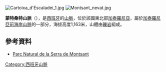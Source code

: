 {{coord|41|17|34.63|N|0|47|52.09|E|type:mountain_region:ES-CT|display=title}}

[[Image:Cartoixa_d'Escaladei_1.jpg|right]]
[[Image:Montsant_nevat.jpg|right]]

'''蒙特桑特山脈'''（{{lang-ca|Serra de Montsant}}），是[[西班牙|西班牙]]的[[山脈|山脈]]，位於該國東北部[[加泰羅尼亞|加泰羅尼亞]]，屬於[[加泰羅尼亞前海岸山脈|加泰羅尼亞前海岸山脈]]的一部分，海拔高度1,163米，山體由[[礫岩|礫岩]]組成。

==參考資料==
*[https://archive.is/20050308204428/http://mediambient.gencat.net/cat/el_medi/parcs_de_catalunya/montsant/inici.jsp Parc Natural de la Serra de Montsant]

{{Spain-geo-stub}}
[[Category:西班牙山脈|Category:西班牙山脈]]